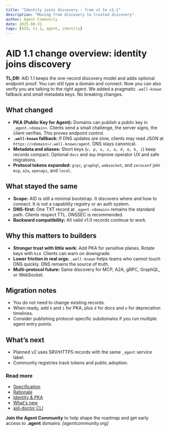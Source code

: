 ```yaml
---
title: "Identity joins discovery - from v1 to v1.1"
description: "Moving from discovery to trusted discovery"
author: Agent Community
date: 2025-08-31
tags: [AID, v1.1, agent, identity]
---
```


# AID 1.1 change overview: identity joins discovery

**TL;DR:** AID 1.1 keeps the one-record discovery model and adds optional endpoint proof. You can still type a domain and connect. Now you can also verify you are talking to the right agent. We added a pragmatic `.well-known` fallback and small metadata keys. No breaking changes.

## What changed

* **PKA (Public Key for Agent):** Domains can publish a public key in `_agent.<domain>`. Clients send a small challenge, the server signs, the client verifies. This proves endpoint control.
* **`.well-known` fallback:** If DNS updates are slow, clients may read JSON at `https://<domain>/.well-known/agent`. DNS stays canonical.
* **Metadata and aliases:** Short keys (`v, p, u, s, a, d, e, k, i`) keep records compact. Optional `docs` and `dep` improve operator UX and safe migrations.
* **Protocol tokens expanded:** `grpc`, `graphql`, `websocket`, and `zeroconf` join `mcp`, `a2a`, `openapi`, and `local`.

## What stayed the same

* **Scope:** AID is still a minimal bootstrap. It discovers where and how to connect. It is not a capability registry or an auth system.
* **DNS-first:** One TXT record at `_agent.<domain>` remains the standard path. Clients respect TTL. DNSSEC is recommended.
* **Backward compatibility:** All valid v1.0 records continue to work.

## Why this matters to builders

* **Stronger trust with little work:** Add PKA for sensitive planes. Rotate keys with `kid`. Clients can warn on downgrade.
* **Lower friction in real orgs:** `.well-known` helps teams who cannot touch DNS quickly. DNS remains the source of truth.
* **Multi-protocol future:** Same discovery for MCP, A2A, gRPC, GraphQL, or WebSocket.

## Migration notes

* You do not need to change existing records.
* When ready, add `k` and `i` for PKA, plus `d` for docs and `e` for deprecation timelines.
* Consider publishing protocol-specific subdomains if you run multiple agent entry points.

## What’s next

* Planned v2 uses SRV/HTTPS records with the same `_agent` service label.
* Community registries track tokens and public adoption.

### Read more

* [Specification](https://docs.agentcommunity.org/aid/specification)
* [Rationale](https://docs.agentcommunity.org/aid/rationale)
* [Identity & PKA](https://docs.agentcommunity.org/aid/Reference/identity_pka)
* [What's new](https://docs.agentcommunity.org/aid/Reference/whats_new)
* [aid-doctor CLI](https://docs.agentcommunity.org/aid/Tooling/aid_doctor)

**Join the Agent Community** to help shape the roadmap and get early access to **.agent** domains: *\[agentcommunity.org]*